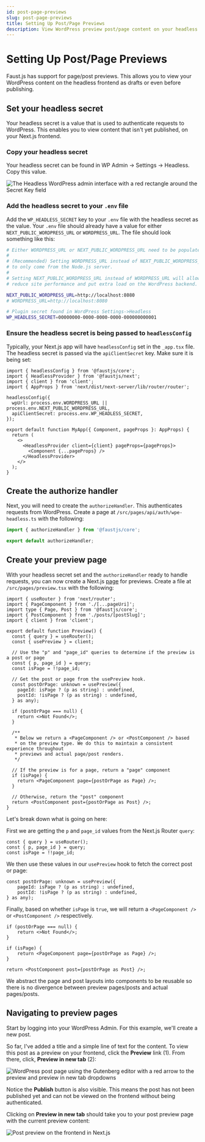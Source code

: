 ```yaml
---
id: post-page-previews
slug: post-page-previews
title: Setting Up Post/Page Previews
description: View WordPress preview post/page content on your headless frontend with Faust.js
---
```


# Setting Up Post/Page Previews

Faust.js has support for page/post previews. This allows you to view your WordPress content on the headless frontend as drafts or even before publishing.

## Set your headless secret

Your headless secret is a value that is used to authenticate requests to WordPress. This enables you to view content that isn't yet published, on your Next.js frontend.

### Copy your headless secret

Your headless secret can be found in WP Admin -> Settings -> Headless. Copy this value.
 
<img src="/docs/img/headless-admin-secret.png" alt="The Headless WordPress admin interface with a red rectangle around the Secret Key field" />

### Add the headless secret to your `.env` file

Add the `WP_HEADLESS_SECRET` key to your `.env` file with the headless secret as the value. Your `.env` file should already have a value for either `NEXT_PUBLIC_WORDPRESS_URL` or `WORDPRESS_URL`. The file should look something like this:

```bash title=".env" {13}
# Either WORDPRESS_URL or NEXT_PUBLIC_WORDPRESS_URL need to be populated. Not both!
#
# (Recommended) Setting WORDPRESS_URL instead of NEXT_PUBLIC_WORDPRESS_URL will limit requests to the WordPress backend
# to only come from the Node.js server.
#
# Setting NEXT_PUBLIC_WORDPRESS_URL instead of WORDPRESS_URL will allow requests to come from the client-side which may
# reduce site performance and put extra load on the WordPress backend.

NEXT_PUBLIC_WORDPRESS_URL=http://localhost:8080
# WORDPRESS_URL=http://localhost:8080

# Plugin secret found in WordPress Settings->Headless
WP_HEADLESS_SECRET=00000000-0000-0000-0000-000000000001
```

### Ensure the headless secret is being passed to `headlessConfig`

Typically, your Next.js app will have `headlessConfig` set in the `_app.tsx` file. The headless secret is passed via the `apiClientSecret` key. Make sure it is being set:


```tsx title="_app.tsx" {8}
import { headlessConfig } from '@faustjs/core';
import { HeadlessProvider } from '@faustjs/next';
import { client } from 'client';
import { AppProps } from 'next/dist/next-server/lib/router/router';

headlessConfig({
  wpUrl: process.env.WORDPRESS_URL || process.env.NEXT_PUBLIC_WORDPRESS_URL,
  apiClientSecret: process.env.WP_HEADLESS_SECRET,
});

export default function MyApp({ Component, pageProps }: AppProps) {
  return (
    <>
      <HeadlessProvider client={client} pageProps={pageProps}>
        <Component {...pageProps} />
      </HeadlessProvider>
    </>
  );
}
```

## Create the authorize handler

Next, you will need to create the `authorizeHandler`. This authenticates requests from WordPress. Create a page at `/src/pages/api/auth/wpe-headless.ts` with the following:

```ts
import { authorizeHandler } from '@faustjs/core';

export default authorizeHandler;
```

## Create your preview page

With your headless secret set and the `authorizeHandler` ready to handle requests, you can now create a Next.js [page](https://nextjs.org/docs/basic-features/pages) for previews. Create a file at `/src/pages/preview.tsx` with the following:

```tsx title="src/pages/preview.tsx"
import { useRouter } from 'next/router';
import { PageComponent } from './[...pageUri]';
import type { Page, Post } from '@faustjs/core';
import { PostComponent } from './posts/[postSlug]';
import { client } from 'client';

export default function Preview() {
  const { query } = useRouter();
  const { usePreview } = client;

  // Use the "p" and "page_id" queries to determine if the preview is a post or page
  const { p, page_id } = query;
  const isPage = !!page_id;

  // Get the post or page from the usePreview hook.
  const postOrPage: unknown = usePreview({
    pageId: isPage ? (p as string) : undefined,
    postId: !isPage ? (p as string) : undefined,
  } as any);

  if (postOrPage === null) {
    return <>Not Found</>;
  }

  /**
   * Below we return a <PageComponent /> or <PostComponent /> based
   * on the preview type. We do this to maintain a consistent experience throughout
   * previews and actual page/post renders.
   */

  // If the preview is for a page, return a "page" component
  if (isPage) {
    return <PageComponent page={postOrPage as Page} />;
  }

  // Otherwise, return the "post" component
  return <PostComponent post={postOrPage as Post} />;
}
```

Let's break down what is going on here:

First we are getting the `p` and `page_id` values from the Next.js Router `query`:

```tsx {2}
const { query } = useRouter();
const { p, page_id } = query;
const isPage = !!page_id;
```

We then use these values in our `usePreview` hook to fetch the correct post or page:

```tsx
const postOrPage: unknown = usePreview({
    pageId: isPage ? (p as string) : undefined,
    postId: !isPage ? (p as string) : undefined,
} as any);
```

Finally, based on whether `isPage` is `true`, we will return a `<PageComponent />` or `<PostComponent />` respectively.

```tsx
if (postOrPage === null) {
    return <>Not Found</>;
}

if (isPage) {
    return <PageComponent page={postOrPage as Page} />;
}

return <PostComponent post={postOrPage as Post} />;
```

We abstract the page and post layouts into components to be reusable so there is no divergence between preview pages/posts and actual pages/posts. 

## Navigating to preview pages

Start by logging into your WordPress Admin. For this example, we'll create a new post.

So far, I've added a title and a simple line of text for the content. To view this post as a preview on your frontend, click the **Preview** link (1). From there, click, **Preview in new tab** (2):

<img src="/docs/img/post-preview.png" alt="WordPress post page using the Gutenberg editor with a red arrow to the preview and preview in new tab dropdowns" />

Notice the **Publish** button is also visible. This means the post has not been published yet and can not be viewed on the frontend without being authenticated.

Clicking on **Preview in new tab** should take you to your post preview page with the current preview content:

<img src="/docs/img/post-preview-frontend.png" alt="Post preview on the frontend in Next.js" />

